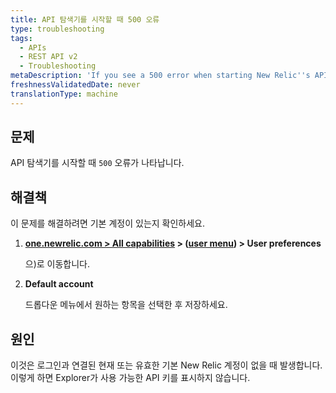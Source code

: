 ```yaml
---
title: API 탐색기를 시작할 때 500 오류
type: troubleshooting
tags:
  - APIs
  - REST API v2
  - Troubleshooting
metaDescription: 'If you see a 500 error when starting New Relic''s API Explorer, make sure you have a default account saved in your account''s user preferences.'
freshnessValidatedDate: never
translationType: machine
---
```


## 문제

API 탐색기를 시작할 때 `500` 오류가 나타납니다.

## 해결책

이 문제를 해결하려면 기본 계정이 있는지 확인하세요.

1. <DNT>**[one.newrelic.com > All capabilities](https://one.newrelic.com/all-capabilities) > ([user menu](/docs/accounts/accounts-billing/general-account-settings/intro-account-settings)) > User preferences**</DNT>

   으)로 이동합니다.

2. <DNT>**Default account**</DNT>

   드롭다운 메뉴에서 원하는 항목을 선택한 후 저장하세요.

## 원인

이것은 로그인과 연결된 현재 또는 유효한 기본 New Relic 계정이 없을 때 발생합니다. 이렇게 하면 Explorer가 사용 가능한 API 키를 표시하지 않습니다.